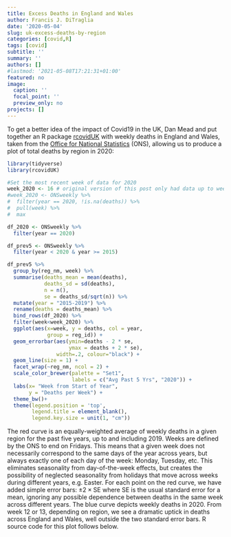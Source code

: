 ```yaml
---
title: Excess Deaths in England and Wales
author: Francis J. DiTraglia 
date: '2020-05-04'
slug: uk-excess-deaths-by-region
categories: [covid,R]
tags: [covid]
subtitle: ''
summary: ''
authors: []
#lastmod: '2021-05-08T17:21:31+01:00'
featured: no
image:
  caption: ''
  focal_point: ''
  preview_only: no
projects: []
---
```


To get a better idea of the impact of Covid19 in the UK, Dan Mead and put together an R package [rcovidUK](https://github.com/fditraglia/rcovidUK) with weekly deaths in England and Wales, taken from the [Office for National Statistics](https://www.ons.gov.uk/peoplepopulationandcommunity/birthsdeathsandmarriages/deaths/datasets/weeklyprovisionalfiguresondeathsregisteredinenglandandwales) (ONS), allowing us to produce a plot of total deaths by region in 2020:
```r
library(tidyverse)
library(rcovidUK)

#Set the most recent week of data for 2020
week_2020 <- 16 # original version of this post only had data up to week 16
#week_2020 <- ONSweekly %>%
#  filter(year == 2020, !is.na(deaths)) %>%
#  pull(week) %>%
#  max

df_2020 <- ONSweekly %>%
  filter(year == 2020)

df_prev5 <- ONSweekly %>%
  filter(year < 2020 & year >= 2015) 

df_prev5 %>%
  group_by(reg_nm, week) %>%
  summarise(deaths_mean = mean(deaths),
            deaths_sd = sd(deaths),
            n = n(),
            se = deaths_sd/sqrt(n)) %>%
  mutate(year = "2015-2019") %>%
  rename(deaths = deaths_mean) %>%
  bind_rows(df_2020) %>%
  filter(week<week_2020) %>%
  ggplot(aes(x=week, y = deaths, col = year, 
             group = reg_id)) +
  geom_errorbar(aes(ymin=deaths - 2 * se, 
                    ymax = deaths + 2 * se),
                width=.2, colour="black") + 
  geom_line(size = 1) + 
  facet_wrap(~reg_nm, ncol = 2) +
  scale_color_brewer(palette = "Set1",
                     labels = c("Avg Past 5 Yrs", "2020")) +
  labs(x= "Week from Start of Year",
       y = "Deaths per Week") +
  theme_bw()+
  theme(legend.position = 'top',
        legend.title = element_blank(),
        legend.key.size = unit(1, "cm"))
```
The red curve is an equally-weighted average of weekly deaths in a given region for the past five years, up to and including 2019.
Weeks are defined by the ONS to end on Fridays. This means that a given week does not necessarily correspond to the same days of the year across years, but always exactly one of each day of the week: Monday, Tuesday, etc. This eliminates seasonality from day-of-the-week effects, but creates the possibility of neglected seasonality from holidays that move across weeks during different years, e.g. Easter.
For each point on the red curve, we have added simple error bars: $\pm 2 \times \text{SE}$ where SE is the usual standard error for a mean, ignoring any possible dependence between deaths in the same week across different years.
The blue curve depicts weekly deaths in 2020.
From week 12 or 13, depending on region, we see a dramatic uptick in deaths across England and Wales, well outside the two standard error bars. R source code for this plot follows below.
```r
```

